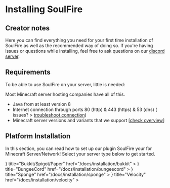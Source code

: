 
# Installing SoulFire

## Creator notes

Here you can find everything you need for your first time installation of SoulFire as well as the recommended way
of doing so.
If you're having issues or questions while installing, feel
free to ask questions on our [discord server](https://soulfiremc.com/discord).

## Requirements

To be able to use SoulFire on your server, little is needed:

<Callout emoji="📔">
    Most Minecraft server hosting companies have all of this.
</Callout>

* Java from at least version 8
* Internet connection through ports 80 (http) & 443 (https) & 53 (dns) (
issues? > [troubleshoot connection](/docs/troubleshooting))
* Minecraft server versions and variants that we
support [[check overview](https://github.com/AlexProgrammerDE/SoulFire/blob/HEAD/README.md#telescope-compatibility)]

## Platform Installation

In this section, you can read how to set up our plugin SoulFire your for Minecraft Server/Network!
Select your server type below to get started.

<Cards>
    <Card
        icon={
            <Image
                src="/platform/bukkit.png"
                alt="Bukkit/Spigot/Paper"
                width={24}
                height={24}/>
        }
        title="Bukkit/Spigot/Paper"
        href="/docs/installation/bukkit"
    >
    </Card>
    <Card
        icon={
            <Image
                src="/platform/bungeecord.png"
                alt="BungeeCord"
                width={24}
                height={24}/>
        }
        title="BungeeCord"
        href="/docs/installation/bungeecord"
    >
    </Card>
    <Card
        icon={
            <svg xmlns="http://www.w3.org/2000/svg" viewBox="0 0 200 200" fill="#F7CF0D">
                <path
                    d="M190 0H10C4.5 0 0 4.5 0 10v180c0 5.5 4.5 10 10 10h16.1c-1.7-45.7-.1-52.5 3.1-57 3.9-5.6 5.5-6.3 11.4-11 5-4 3.2-10.5-.4-15.2-2.2-2.9-5.3-6.3-7.7-9.6-1.5-2.2 2.2-15.1 3.6-19.8 1.4-4.7 3.8-20 24.8-24.1 7.9-1.6 29.6-2.7 44.5-1.8-.1-.6-.3-1.3-.4-2-.3-1.2-.5-2.5-.8-3.9-.3-1.3-.6-2.7-.9-4.1-.3-1.4-.7-2.8-1-4.3-.4-1.5-.7-2.9-1.2-4.4-.8-3-1.8-5.9-3-8.7-.6-1.4-1.2-2.7-1.9-3.9-.7-1.1-1.4-2.1-2-2.5-.1-.1-.2-.2-.3-.2h-.1.2s.1 0 0 0l-.3-.1h-.2l-.4-.1h-.5c-1.3-.1-2.7-.1-4.2 0-2.9.2-6 .8-9 1.5s-5.9 1.6-8.7 2.4c-1.2.4-2.3.8-3.4 1.1.1.9.2 1.7.2 2.6 0 13-10.5 23.5-23.5 23.5S20.6 47.9 20.6 34.9s10.5-23.5 23.5-23.5c8.7 0 16.3 4.7 20.4 11.8 1-.4 2.1-.8 3.2-1.2 2.8-1.1 5.9-2.2 9.1-3.2 3.3-1 6.7-2 10.5-2.5 1.9-.3 3.9-.4 6.1-.3h.8c.3 0 .6.1.8.1H95.7l.3.1h.1l.3.1s.2 0 .3.1l.4.1c.6.2.9.3 1.3.5s.7.3 1.1.5c.7.4 1.3.8 1.9 1.2 1.1.9 2 1.8 2.7 2.7.8.9 1.4 1.8 2 2.7 1.2 1.8 2.1 3.5 2.9 5.2 1.6 3.4 2.9 6.8 3.9 10l1.5 4.8c.5 1.6.8 3.1 1.2 4.6.2.7.4 1.5.5 2.2.2.7.3 1.4.5 2.1.3 1.4.6 2.8.9 4.1.4 2 .7 3.9 1 5.6 22.4 2.2 39.5 5.1 47.2 12.8 11.3 11 20 61 14.3 124.5h10c5.5 0 10-4.5 10-10V10c0-5.5-4.5-10-10-10z"/>
                <path
                    d="M91.4 140.8c-1.3 3.6-2.4 45.7 10 45.7s12.5-43.2 12.1-45.7c-.4-2.4-20.8-3.5-22.1 0zM75 100c-8.5-1.2-13.6 40.2-1.7 42.6 11.2 2.2 10.1-41.4 1.7-42.6zM130.8 100c-8.5-1.2-13.6 40.2-1.7 42.6 11.2 2.2 10.2-41.4 1.7-42.6z"/>
            </svg>
        }
        title="Sponge"
        href="/docs/installation/sponge"
    >
    </Card>
    <Card
        icon={
            <svg viewBox="0 0 34 34" fill="none" xmlns="http://www.w3.org/2000/svg">
                <g clipPath="url(#velocity_svg__a)" fill="#fff">
                    <path
                        d="m15.949 15.137-4.22-5.758a.925.925 0 0 0-.93-.36l-6.731 1.36a.927.927 0 0 0-.625.458L.116 16.852a.924.924 0 0 0 .063.994l4.23 5.775a.926.926 0 0 0 .93.36l6.711-1.355a.925.925 0 0 0 .624-.46l3.339-6.032a.926.926 0 0 0-.064-.997Zm-4.64 5.791a.746.746 0 0 1-1.044-.16l-2.42-3.297a1.248 1.248 0 0 0-1.248-.484l-4.103.83a.748.748 0 0 1-.3-1.466l4.449-.9a1.249 1.249 0 0 0 .844-.617l2.232-4.032a.748.748 0 0 1 1.37.154.747.747 0 0 1-.063.568L8.97 15.25a1.249 1.249 0 0 0 .085 1.34l2.42 3.295a.748.748 0 0 1-.164 1.043ZM30.01 16.182a.767.767 0 1 0 0-1.534.767.767 0 0 0 0 1.534Z"></path>
                    <path
                        d="M33.276 17.716H19.403a.767.767 0 0 1 0-1.534h8.29a.768.768 0 0 0 0-1.535h-5.479a.767.767 0 1 1 0-1.534h8.3a.768.768 0 0 0 0-1.535H13.34l2.608 3.56a.925.925 0 0 1 .064.994l-3.339 6.032a.919.919 0 0 1-.109.156H29.13a.767.767 0 1 0 0-1.534h-4.177a.768.768 0 1 1 0-1.535h8.323a.769.769 0 1 0 0-1.535Z"></path>
                </g>
                <defs>
                    <clipPath id="velocity_svg__a">
                        <path fill="#fff" d="M0 0h34v34H0z"></path>
                    </clipPath>
                </defs>
            </svg>
        }
        title="Velocity"
        href="/docs/installation/velocity"
    >
    </Card>
</Cards>
